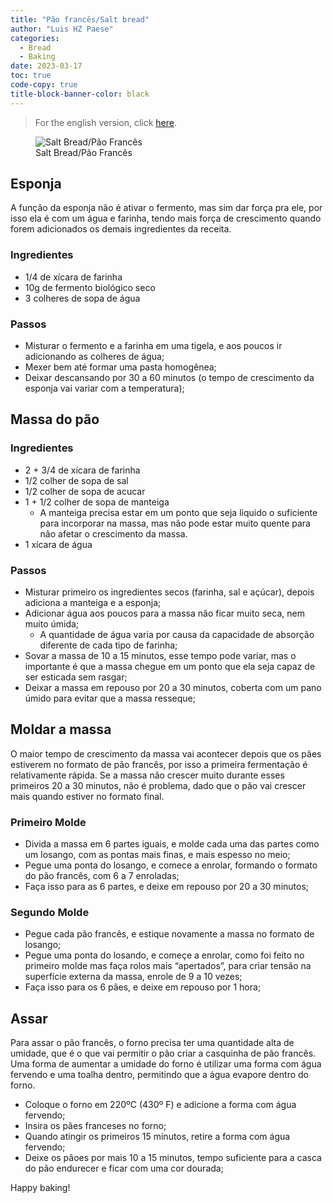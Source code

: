 ```yaml
---
title: "Pão francês/Salt bread"
author: "Luis HZ Paese"
categories:
  - Bread
  - Baking
date: 2023-03-17
toc: true
code-copy: true
title-block-banner-color: black
---
```


> For the english version, click [here](index.qmd).

![Salt Bread/Pão Francês](salt-bread.jpg)

## Esponja

A função da esponja não é ativar o fermento, mas sim dar força pra ele, por isso ela é com um água e farinha, tendo mais força de crescimento quando forem adicionados os demais ingredientes da receita.

### Ingredientes

-   1/4 de xícara de farinha
-   10g de fermento biológico seco
-   3 colheres de sopa de água

### Passos

-   Misturar o fermento e a farinha em uma tigela, e aos poucos ir adicionando as colheres de água;
-   Mexer bem até formar uma pasta homogênea;
-   Deixar descansando por 30 a 60 minutos (o tempo de crescimento da esponja vai variar com a temperatura);

## Massa do pão

### Ingredientes

-   2 + 3/4 de xícara de farinha
-   1/2 colher de sopa de sal
-   1/2 colher de sopa de acucar
-   1 + 1/2 colher de sopa de manteiga
    -   A manteiga precisa estar em um ponto que seja liquido o suficiente para incorporar na massa, mas não pode estar muito quente para não afetar o crescimento da massa.
-   1 xícara de água

### Passos

-   Misturar primeiro os ingredientes secos (farinha, sal e açúcar), depois adiciona a manteiga e a esponja;
-   Adicionar água aos poucos para a massa não ficar muito seca, nem muito úmida;
    -   A quantidade de água varia por causa da capacidade de absorção diferente de cada tipo de farinha;
-   Sovar a massa de 10 a 15 minutos, esse tempo pode variar, mas o importante é que a massa chegue em um ponto que ela seja capaz de ser esticada sem rasgar;
-   Deixar a massa em repouso por 20 a 30 minutos, coberta com um pano úmido para evitar que a massa resseque;

## Moldar a massa

O maior tempo de crescimento da massa vai acontecer depois que os pães estiverem no formato de pão francês, por isso a primeira fermentação é relativamente rápida. Se a massa não crescer muito durante esses primeiros 20 a 30 minutos, não é problema, dado que o pão vai crescer mais quando estiver no formato final.

### Primeiro Molde

-   Divida a massa em 6 partes iguais, e molde cada uma das partes como um losango, com as pontas mais finas, e mais espesso no meio;
-   Pegue uma ponta do losango, e comece a enrolar, formando o formato do pão francês, com 6 a 7 enroladas;
-   Faça isso para as 6 partes, e deixe em repouso por 20 a 30 minutos;

### Segundo Molde

-   Pegue cada pão francês, e estique novamente a massa no formato de losango;
-   Pegue uma ponta do losando, e começe a enrolar, como foi feito no primeiro molde mas faça rolos mais "apertados", para criar tensão na superfície externa da massa, enrole de 9 a 10 vezes;
-   Faça isso para os 6 pães, e deixe em repouso por 1 hora;

## Assar

Para assar o pão francês, o forno precisa ter uma quantidade alta de umidade, que é o que vai permitir o pão criar a casquinha de pão francês. Uma forma de aumentar a umidade do forno é utilizar uma forma com água fervendo e uma toalha dentro, permitindo que a água evapore dentro do forno.

-   Coloque o forno em 220ºC (430º F) e adicione a forma com água fervendo;
-   Insira os pães franceses no forno;
-   Quando atingir os primeiros 15 minutos, retire a forma com água fervendo;
-   Deixe os pãoes por mais 10 a 15 minutos, tempo suficiente para a casca do pão endurecer e ficar com uma cor dourada;

Happy baking!
